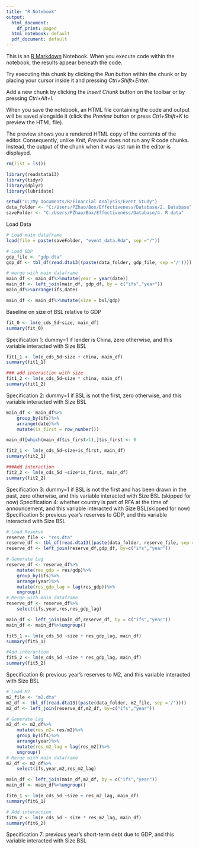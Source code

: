 ```yaml
---
title: "R Notebook"
output:
  html_document:
    df_print: paged
  html_notebook: default
  pdf_document: default
---
```


This is an [R Markdown](http://rmarkdown.rstudio.com) Notebook. When you execute code within the notebook, the results appear beneath the code. 

Try executing this chunk by clicking the *Run* button within the chunk or by placing your cursor inside it and pressing *Ctrl+Shift+Enter*. 

Add a new chunk by clicking the *Insert Chunk* button on the toolbar or by pressing *Ctrl+Alt+I*.

When you save the notebook, an HTML file containing the code and output will be saved alongside it (click the *Preview* button or press *Ctrl+Shift+K* to preview the HTML file).

The preview shows you a rendered HTML copy of the contents of the editor. Consequently, unlike *Knit*, *Preview* does not run any R code chunks. Instead, the output of the chunk when it was last run in the editor is displayed.

```r
rm(list = ls())

library(readstata13)
library(tidyr)
library(dplyr)
library(lubridate)

setwd("U:/My Documents/R/Financial Analysis/Event Study")
data_folder <- "C:/Users/PZhao/Box/Effectiveness/Database/2. Database"
saveFolder <- "C:/Users/PZhao/Box/Effectiveness/Database/4. R data"

```
Load Data

```r
# Load main dataframe
load(file = paste(saveFolder, "event_data.Rda", sep ="/"))

# Load GDP
gdp_file <- "gdp.dta"
gdp_df <- tbl_df(read.dta13((paste(data_folder, gdp_file, sep ='/'))))

# merge with main dataframe
main_df <- main_df%>%mutate(year = year(date))
main_df <- left_join(main_df, gdp_df, by = c("ifs","year"))
main_df%>%arrange(ifs,date)

main_df <- main_df%>%mutate(size = bsl/gdp)
```
Baseline on size of BSL relative to GDP

```r
fit_0 <- lm(e_cds_5d~size, main_df)
summary(fit_0)

```
Specification 1: dummy=1 if lender is China, zero otherwise, and this variable interacted with Size BSL
```r
fit1_1 <- lm(e_cds_5d~size + china, main_df)
summary(fit1_1)
```
```r
### add interaction with size
fit1_2 <- lm(e_cds_5d~size * china, main_df)
summary(fit1_2)
```
Specification 2: dummy=1 if BSL is not the first, zero otherwise, and this variable interacted with Size BSL
```r
main_df <- main_df%>%
    group_by(ifs)%>%
    arrange(date)%>%
    mutate(is_first = row_number())

main_df[which(main_df$is_first>1),]$is_first <- 0

fit2_1 <- lm(e_cds_5d~size+is_first, main_df)
summary(fit2_1)
```
```r
###Add interaction
fit2_2 <- lm(e_cds_5d ~size*is_first, main_df)
summary(fit2_2)
```
Specification 3: dummy=1 if BSL is not the first and has been drawn in the past, zero otherwise, and this variable interacted with Size BSL (skipped for now)
Specification 4: whether country is part of RFA  at the time of announcement, and this variable interacted with Size BSL(skipped for now)
Specification 5: previous year's reserves to GDP, and this variable interacted with Size BSL
```r
# Load Reserve
reserve_file <- "res.dta"
reserve_df <- tbl_df(read.dta13((paste(data_folder, reserve_file, sep ='/'))))
reserve_df <- left_join(reserve_df,gdp_df, by=c("ifs","year"))

# Generate Lag
reserve_df <- reserve_df%>%
    mutate(res_gdp = res/gdp)%>%
    group_by(ifs)%>%
    arrange(year)%>%
    mutate(res_gdp_lag = lag(res_gdp))%>%
    ungroup()
# Merge with main dataframe
reserve_df <- reserve_df%>%
    select(ifs,year,res,res_gdp_lag)

main_df <- left_join(main_df,reserve_df, by = c("ifs","year"))
main_df <- main_df%>%ungroup()
```
```r
fit5_1 <- lm(e_cds_5d ~size + res_gdp_lag, main_df)
summary(fit5_1)
```
```r
#Add interaction
fit5_2 <- lm(e_cds_5d ~size * res_gdp_lag, main_df)
summary(fit5_2)
```
Specification 6: previous year's reserves to M2, and this variable interacted with Size BSL
```r
# Load M2
m2_file <- "m2.dta"
m2_df <- tbl_df(read.dta13((paste(data_folder, m2_file, sep ='/'))))
m2_df <- left_join(reserve_df,m2_df, by=c("ifs","year"))

# Generate Lag
m2_df <- m2_df%>%
    mutate(res_m2= res/m2)%>%
    group_by(ifs)%>%
    arrange(year)%>%
    mutate(res_m2_lag = lag(res_m2))%>%
    ungroup()
# Merge with main dataframe
m2_df <- m2_df%>%
    select(ifs,year,m2,res_m2_lag)

main_df <- left_join(main_df,m2_df, by = c("ifs","year"))
main_df <- main_df%>%ungroup()

fit6_1 <- lm(e_cds_5d ~size + res_m2_lag, main_df)
summary(fit6_1)

```
```r
# Add interaction
fit6_2 <- lm(e_cds_5d ~ size * res_m2_lag, main_df)
summary(fit6_2)

```
Specification 7: previous year's short-term debt due to GDP, and this variable interacted with Size BSL
```r

```

